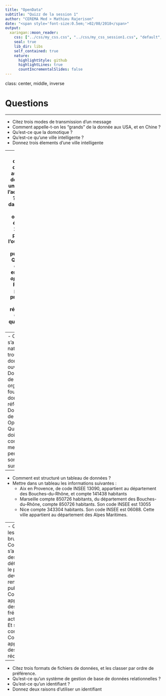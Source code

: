```yaml
---
title: "OpenData"
subtitle: "Quizz de la session 1"
author: "CEREMA Med > Mathieu Rajerison"
date: "<span style='font-size:0.5em;'>02/08/2018</span>"
output:
  xaringan::moon_reader:
    css: ["../css/my_css.css", "../css/my_css_session1.css", "default", "default-fonts"]
    seal: true
    lib_dir: libs
    self_contained: true
    nature:
      highlightStyle: github
      highlightLines: true
      countIncrementalSlides: false
---
```

class: center, middle, inverse

# Questions

---

- Citez trois modes de transmission d'un message
- Comment appelle-t-on les "grands" de la donnée aux USA, et en Chine ?
- Qu'est-ce que la domotique ?
- Qu'est-ce qu'une ville intelligente ?
- Donnez trois élements d'une ville intelligente

---
- Quelle déclaration donne droit aux citoyens de demander un document à l'administration ? De quand date-t-elle ?
- Quel organisme a été créé en 2011 pour promouvoir l'ouverture des données publiques ?
- Quelle est la différence entre *data* et *opendata* ?
- Remplir les pointillés : production -> ... -> ... -> réutilisation
- Qu'est-ce qu'une licence ?

---
- Comment s'appelle le site national où trouver des données ouvertes ?
- Donnez le nom de deux organismes fournissant des données de référence
- Donnez le nom de trois sites OpenData
- Quel organisme dois-je contacter si mes données personnelles sont diffusées sur internet ?

---
- Comment est structuré un tableau de données ?
- Mettre dans un tableau les informations suivantes :
  - Aix en Provence, de code INSEE 13090, appartient au département des Bouches-du-Rhône, et compte 141438 habitants
  - Marseille compte 850726 habitants, du département des Bouches-du-Rhône, compte 850726 habitants. Son code INSEE est 13055
  - Nice compte 343304 habitants. Son code INSEE est 06088. Cette ville appartient au département des Alpes Maritimes.

---
- Que sont les données brutes ?
- Comment s'appellent des données détenues par le privé mais devant être rendues publiques ?
- Comment appelle-t-on des données fréquemment actualisées ? Et son contraire ?
- Comment appelle-t-on des données récentes ?

---
- Citez trois formats de fichiers de données, et les classer par ordre de préférence.
- Qu'est-ce qu'un système de gestion de base de données relationnelles ?
- Qu'est-ce qu'un identifiant ?
- Donnez deux raisons d'utiliser un identifiant